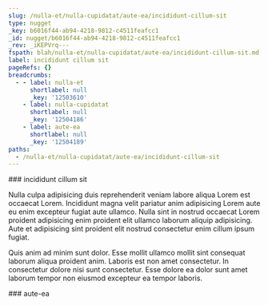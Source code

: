 ```yaml
---
slug: /nulla-et/nulla-cupidatat/aute-ea/incididunt-cillum-sit
type: nugget
_key: b6016f44-ab94-4218-9812-c4511feafcc1
_id: nugget/b6016f44-ab94-4218-9812-c4511feafcc1
_rev: _iKEPVrq---
fspath: blah/nulla-et/nulla-cupidatat/aute-ea/incididunt-cillum-sit.md
label: incididunt cillum sit
pageRefs: {}
breadcrumbs:
  - - label: nulla-et
      shortlabel: null
      _key: '12503610'
    - label: nulla-cupidatat
      shortlabel: null
      _key: '12504186'
    - label: aute-ea
      shortlabel: null
      _key: '12504189'
paths:
  - /nulla-et/nulla-cupidatat/aute-ea/incididunt-cillum-sit
---
```


<NuggetArea>
<Nugget slug="/nulla-et/nulla-cupidatat/aute-ea/incididunt-cillum-sit" type="nugget" _key="b6016f44-ab94-4218-9812-c4511feafcc1" _id="nugget/b6016f44-ab94-4218-9812-c4511feafcc1" _rev="_iKEPVrq---" fspath="blah/nulla-et/nulla-cupidatat/aute-ea/incididunt-cillum-sit.md" label="incididunt cillum sit" paths="/nulla-et/nulla-cupidatat/aute-ea/incididunt-cillum-sit">
<NuggetBody>
### incididunt cillum sit

Nulla culpa adipisicing duis reprehenderit veniam labore aliqua Lorem est occaecat Lorem. Incididunt magna velit pariatur anim adipisicing Lorem aute eu enim excepteur fugiat aute ullamco. Nulla sint in nostrud occaecat Lorem proident adipisicing enim proident elit ullamco laborum aliquip adipisicing. Aute et adipisicing sint proident elit nostrud consectetur enim cillum ipsum fugiat.

Quis anim ad minim sunt dolor. Esse mollit ullamco mollit sint consequat laborum aliqua proident anim. Laboris est non amet consectetur. In consectetur dolore nisi sunt consectetur. Esse dolore ea dolor sunt amet laborum tempor non eiusmod excepteur ea tempor laboris.

</NuggetBody>
<Breadcrumbs>
<Crumbs>
<Crumb _key="12503610" label="nulla-et" /><Crumb _key="12504186" label="nulla-cupidatat" /><Crumb _key="12504189" label="aute-ea" />
</Crumbs>
</Breadcrumbs>
</Nugget>

<NuggetsInbound>
</NuggetsInbound>
<NuggetsOutbound>
</NuggetsOutbound>
</NuggetArea>
<PassagesInbound>
<Passage direction="inbound" type="passage" _key="12504189" _id="passage/12504189" _rev="_iKEPVri---" label="aute-ea" passage="aute-ea" fspath="blah/nulla-et/nulla-cupidatat/aute-ea" paths="/nulla-et/nulla-cupidatat/aute-ea" slug="/nulla-et/nulla-cupidatat/aute-ea">
<NuggetBody>
### aute-ea

</NuggetBody>
<Breadcrumbs>
<Crumbs>
<Crumb _key="12503610" label="nulla-et" /><Crumb _key="12504186" label="nulla-cupidatat" />
</Crumbs>
</Breadcrumbs>
</Passage>

</PassagesInbound>
<PassagesOutbound>
</PassagesOutbound>